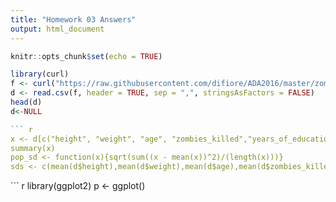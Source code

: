 ```yaml
---
title: "Homework 03 Answers"
output: html_document
---
```


```r
knitr::opts_chunk$set(echo = TRUE)
```

``` r
library(curl)
f <- curl("https://raw.githubusercontent.com/difiore/ADA2016/master/zombies.csv")
d <- read.csv(f, header = TRUE, sep = ",", stringsAsFactors = FALSE)
head(d)
d<-NULL

``` r
x <- d[c("height", "weight", "age", "zombies_killed","years_of_education")]
summary(x)
pop_sd <- function(x){sqrt(sum((x - mean(x))^2)/(length(x)))}
sds <- c(mean(d$height),mean(d$weight),mean(d$age),mean(d$zombies_killed),mean(d$years_of_education))

```


``` r
library(ggplot2)
p <- ggplot()
